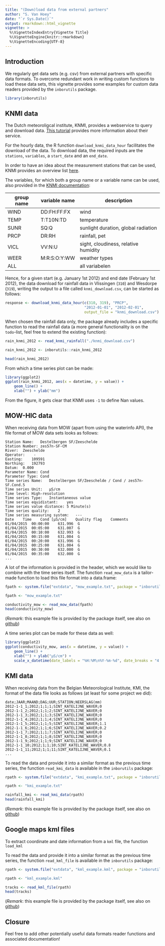 ```yaml
---
title: "(Down)load data from external partners"
author: "S. Van Hoey"
date: "`r Sys.Date()`"
output: rmarkdown::html_vignette
vignette: >
  %\VignetteIndexEntry{Vignette Title}
  %\VignetteEngine{knitr::rmarkdown}
  %\VignetteEncoding{UTF-8}
---
```


## Introduction

We regularly get data sets (e.g. csv) from external partners with specific data formats. To overcome redundant work in writing custom functions to load these data sets, this vignette provides some examples for custom data readers provided by the `inborutils` package.

```r
library(inborutils)
```

## KNMI data

The Dutch meteoroligcal institute, KNMI, provides a webservice to query and download data. [This tutorial](https://www.knmi.nl/kennis-en-datacentrum/achtergrond/data-ophalen-vanuit-een-script) provides more information about their service.

For the hourly data, the R function `download_knmi_data_hour` facilitates the download of the data. To download data, the required inputs are the `stations`, `variables`, a `start_date` and an `end_date`.  

In order to have an idea about the measurement stations that can be used, KNMI provides an overview list [here](http://projects.knmi.nl/klimatologie/metadata/stationslijst.html).

The variables, for which both a group name or a variable name can be used, also provided in the [KNMI documentation](https://www.knmi.nl/kennis-en-datacentrum/achtergrond/data-ophalen-vanuit-een-script):

| group name | variable name  | description  |
|---|---|---|
| WIND  | DD:FH:FF:FX  | wind  |
| TEMP  | T:T10N:TD  | temperature  |
| SUNR  | SQ:Q | sunlight duration, global radiation  |
| PRCP  | DR:RH  | rainfall, pet  |
| VICL  | VV:N:U  | sight, cloudiness, relative humidity  |
| WEER  | M:R:S:O:Y:WW    | weather types  |
| ALL   |   | all variabelen | 

Hence, for a given start (e.g. January 1st 2012) and end date (February 1st 2012), the data download for rainfall data in Vlissingen (`310`) and Wesdorpe (`319`), writing the output to a file called `knmi_download.csv`, can be started as follows:
```r
response <- download_knmi_data_hour(c(310, 319), "PRCP",
                                    "2012-01-01", "2012-02-01",
                                    output_file = "knmi_download.csv")
```

When chosen the rainfall data only, the package already includes a specific function to read the rainfall data (a more general functionality is on the `todo`-list, feel free to extend the existing function):
```r
rain_knmi_2012 <- read_knmi_rainfall("./knmi_download.csv")
```
```r
rain_knmi_2012 <- inborutils::rain_knmi_2012
```
```r
head(rain_knmi_2012)
```

From which a time series plot can be made:
```r
library(ggplot2)
ggplot(rain_knmi_2012, aes(x = datetime, y = value)) + 
    geom_line() + 
    xlab("") + ylab("mm")
```

From the figure, it gets clear that KNMI uses `-1` to define Nan values. 

## MOW-HIC data

When receiving data from MOW (apart from using the waterinfo API), the file format of MOW data sets looks as follows:

```
Station Name:	Destelbergen SF/Zeeschelde
Station Number:	zes57n-SF-CM
River:	Zeeschelde
Operator:	 -
Easting:	109591
Northing:	192793
Datum:	0.000
Parameter Name:	Cond
Parameter Type:	Cond
Time series Name:	Destelbergen SF/Zeeschelde / Cond / zes57n-SF.Cond.5
Time series Unit:	µS/cm
Time level:	High-resolution
Time series Type:	Instantaneous value
Time series equidistant:	yes
Time series value distance:	5 Minute(s)
Time series quality:	2
Time series measuring system:	---
Date	Time	Cond [µS/cm]	Quality flag	Comments
01/04/2015	00:00:00	631.996	 G	
01/04/2015	00:05:00	631.007	 G	
01/04/2015	00:10:00	632.993	 G	
01/04/2015	00:15:00	631.004	 G	
01/04/2015	00:20:00	631.996	 G	
01/04/2015	00:25:00	631.004	 G	
01/04/2015	00:30:00	632.000	 G	
01/04/2015	00:35:00	632.000	 G
...
```

A lot of the information is provided in the header, which we would like to combine with the time series itself. The function `read_mow_data` is a tailor-made function to load this file format into a data.frame:

```r
fpath <- system.file("extdata", "mow_example.txt", package = "inborutils")
```
```r
fpath <- "mow_example.txt"
```
```r
conductivity_mow <- read_mow_data(fpath)
head(conductivity_mow)
```
(*Remark*: this example file is provided by the package itself, see also on [github](https://github.com/inbo/inborutils/tree/master/inst/extdata))


A time series plot can be made for these data as well:
```r
library(ggplot2)
ggplot(conductivity_mow, aes(x = datetime, y = value)) + 
    geom_line() + 
    xlab("") + ylab("µS/cm") + 
    scale_x_datetime(date_labels = "%H:%M\n%Y-%m-%d", date_breaks = "4 hours")
```

## KMI data

When receiving data from the Belgian Meteorological Institute, KMI, the format of the data file looks as follows (at least for some project we did):

```
date;JAAR;MAAND;DAG;UUR;STATION;NEERSLAG(mm)
2012-1-1_1;2012;1;1;1;SINT_KATELIJNE_WAVER;0
2012-1-1_2;2012;1;1;2;SINT_KATELIJNE_WAVER;0
2012-1-1_3;2012;1;1;3;SINT_KATELIJNE_WAVER;0
2012-1-1_4;2012;1;1;4;SINT_KATELIJNE_WAVER;0
2012-1-1_5;2012;1;1;5;SINT_KATELIJNE_WAVER;1.1
2012-1-1_6;2012;1;1;6;SINT_KATELIJNE_WAVER;0.2
2012-1-1_7;2012;1;1;7;SINT_KATELIJNE_WAVER;0
2012-1-1_8;2012;1;1;8;SINT_KATELIJNE_WAVER;0
2012-1-1_9;2012;1;1;9;SINT_KATELIJNE_WAVER;0
2012-1-1_10;2012;1;1;10;SINT_KATELIJNE_WAVER;0.8
2012-1-1_11;2012;1;1;11;SINT_KATELIJNE_WAVER;0.1
...
```

To read the data and provide it into a similar format as the previous time series, the function `read_kmi_data` is available in the `inborutils` package:

```r
rpath <- system.file("extdata", "kmi_example.txt", package = "inborutils")
```
```r
rpath <- "kmi_example.txt"
```
```r
rainfall_kmi <- read_kmi_data(rpath)
head(rainfall_kmi)
```
(*Remark*: this example file is provided by the package itself, see also on [github](https://github.com/inbo/inborutils/tree/master/inst/extdata))

## Google maps kml files

To extract coordinate and date information from a `kml` file, the function `load_kml`

To read the data and provide it into a similar format as the previous time series, the function `read_kml_file` is available in the `inborutils` package:

```r
rpath <- system.file("extdata", "kml_example.kml", package = "inborutils")
```
```r
rpath <- "kml_example.kml"
```
```r
tracks <- read_kml_file(rpath)
head(tracks)
```
(*Remark*: this example file is provided by the package itself, see also on [github](https://github.com/inbo/inborutils/tree/master/inst/extdata))


## Closure

Feel free to add other potentially useful data formats reader functions and associated documentation!

